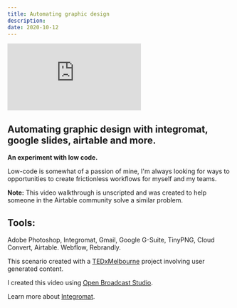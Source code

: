 ```yaml
---
title: Automating graphic design
description:
date: 2020-10-12
---
```

<embed  className="max-w-3xl w-full mx-auto h-[27rem] mb-4 rounded-lg" src="https://www.youtube.com/embed/N_tebScs-LM?si=o5xQws6dW-fvztzd" />

## Automating graphic design with integromat, google slides, airtable and more.

**An experiment with low code.**

Low-code is somewhat of a passion of mine, I'm always looking for ways to opportunities to create frictionless workflows for myself and my teams.


**Note:** This video walkthrough is unscripted and was created to help someone in the Airtable community solve a similar problem.


## Tools:

Adobe Photoshop, Integromat, Gmail, Google G-Suite, TinyPNG, Cloud Convert, Airtable. Webflow, Rebrandly.


This scenario created with a [TEDxMelbourne](/projects/tedxmelbourne) project involving user generated content.

I created this video using [Open Broadcast Studio](https://obsproject.com/).

Learn more about [Integromat](https://www.integromat.com/en/features).